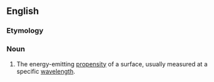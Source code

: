 ==English==

===Etymology===
{{suffix|en|emissive|ity}}

===Noun===
{{en-noun|emissivities}}

# {{lb|en|physics}} The energy-emitting [[propensity]] of a surface, usually measured at a specific [[wavelength]].